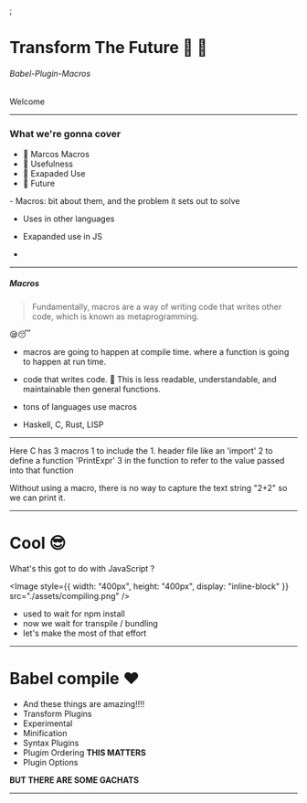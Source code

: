 


<Head>
  <title>Presentation Title</title>
</Head>;

# Transform The Future 🌌 🚀

###### Babel-Plugin-Macros

<Notes>Welcome</Notes>

---

<h3>What we're gonna cover</h3>

<div style={{ fontSize: 40, textAlign: "left" }}>
  <ul style={{ listStyleType: "none" }}>
    <li>
      🔢 <span style={{ textDecoration: "line-through" }}> Marcos </span>
      Macros
    </li>
    <li>🌊 Usefulness</li>
    <li>🔨 Exapaded Use</li>
    <li>🚀 Future</li>
  </ul>
</div>

<Notes>
- Macros: bit about them, and the problem it sets out to solve

- Uses in other languages

- Exapanded use in JS

-

</Notes>

---

##### Macros

> Fundamentally, macros are a way of writing code that writes other code, which is known as metaprogramming.

😪😴

<Notes>

- macros are going to happen at compile time. where a function is going to happen at run time.

- code that writes code. 🤔 This is less readable, understandable, and maintainable then general functions.

- tons of languages use macros

- Haskell, C, Rust, LISP

</Notes>

---

<CMacro />

<Notes>
  Here C has 3 macros 1 to include the 
  1. header file like an 'import' 
  2 to define
  a function 'PrintExpr' 
  3 in the function to refer to the value passed into
  that function

Without using a macro, there is no way to capture the text string "2+2" so we can print it.

</Notes>

---

# Cool 😎

What's this got to do with JavaScript ?

<Image
  style={{ width: "400px", height: "400px", display: "inline-block" }}
  src="./assets/compiling.png"
/>

<Notes>

- used to wait for npm install
- now we wait for transpile / bundling
- let's make the most of that effort

</Notes>

---

# Babel compile ♥

<BabelConfig />

<Notes>

- And these things are amazing!!!!
- Transform Plugins
- Experimental
- Minification
- Syntax Plugins
- Plugim Ordering **THIS MATTERS**
- Plugin Options

**BUT THERE ARE SOME GACHATS**

</Notes>

---
